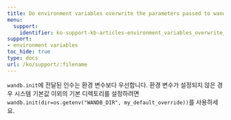 ```yaml
---
title: Do environment variables overwrite the parameters passed to wandb.init()?
menu:
  support:
    identifier: ko-support-kb-articles-environment_variables_overwrite_parameters
support:
- environment variables
toc_hide: true
type: docs
url: /ko/support/:filename
---
```


`wandb.init`에 전달된 인수는 환경 변수보다 우선합니다. 환경 변수가 설정되지 않은 경우 시스템 기본값 이외의 기본 디렉토리를 설정하려면 `wandb.init(dir=os.getenv("WANDB_DIR", my_default_override))`를 사용하세요.
